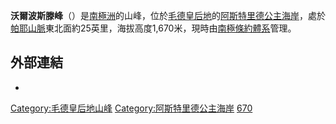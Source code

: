 {{Coord|71|25|S|15|31|E||display=title}}

'''沃爾波斯滕峰'''（{{lang-en|Vorposten Peak}}）是[[南極洲|南極洲]]的山峰，位於[[毛德皇后地|毛德皇后地]]的[[阿斯特里德公主海岸|阿斯特里德公主海岸]]，處於[[帕耶山脈|帕耶山脈]]東北面約25英里，海拔高度1,670米，現時由[[南極條約體系|南極條約體系]]管理。

==外部連結==
* {{usgs-gazetteer}}

{{DEFAULTSORT:Vorposten Peak}}
[[Category:毛德皇后地山峰|Category:毛德皇后地山峰]]
[[Category:阿斯特里德公主海岸|Category:阿斯特里德公主海岸]]
[[Category:海拔1000公尺至1999公尺的南極洲山峰|670]]

{{PrincessAstridCoast-geo-stub}}